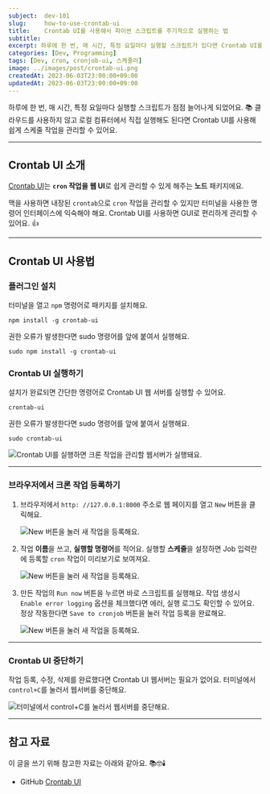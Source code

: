 ```yaml
---
subject:  dev-101
slug:     how-to-use-crontab-ui
title:    Crontab UI를 사용해서 파이썬 스크립트를 주기적으로 실행하는 법
subtitle:
excerpt: 하루에 한 번, 매 시간, 특정 요일마다 실행할 스크립트가 있다면 Crontab UI를 사용해 쉽게 스케줄 작업을 관리할 수 있어요.
categories: [Dev, Programming]
tags: [Dev, cron, cronjob-ui, 스케줄러]
image: ../images/post/crontab-ui.png
createdAt: 2023-06-03T23:00:00+09:00
updatedAt: 2023-06-03T23:00:00+09:00
---
```


<div className="lead">
하루에 한 번, 매 시간, 특정 요일마다 실행할 스크립트가 점점 늘어나게 되었어요. 📚
클라우드를 사용하지 않고 로컬 컴퓨터에서 직접 실행해도 된다면 Crontab UI를 사용해 쉽게 스케줄 작업을 관리할 수 있어요.
</div>

---
## Crontab UI 소개

[Crontab UI][crontab-ui]는 **`cron` 작업을 웹 UI**로 쉽게 관리할 수 있게 해주는 **노드** 패키지에요.

맥을 사용하면 내장된 `crontab`으로 `cron` 작업을 관리할 수 있지만 터미널을 사용한 명령어 인터페이스에 익숙해야 해요.
Crontab UI를 사용하면 GUI로 편리하게 관리할 수 있어요. 👍

---
## Crontab UI 사용법

### 플러그인 설치

터미널을 열고 `npm` 명령어로 패키지를 설치해요.

<p className="code-label code-label-shell"></p>

```shell
npm install -g crontab-ui
```

<p className="code-label code-label-shell">권한 오류가 발생한다면 sudo 명령어를 앞에 붙여서 실행해요.</p>

```shell
sudo npm install -g crontab-ui
```

### Crontab UI 실행하기

설치가 완료되면 간단한 명령어로 Crontab UI 웹 서버를 실행할 수 있어요.

<p className="code-label code-label-shell"></p>

```shell
crontab-ui
```

<p className="code-label code-label-shell">권한 오류가 발생한다면 sudo 명령어를 앞에 붙여서 실행해요.</p>

```shell
sudo crontab-ui
```

![Crontab UI를 실행하면 크론 작업을 관리할 웹서버가 실행돼요.](../images/post/crontab-ui-run.png)

---
### 브라우저에서 크론 작업 등록하기

1. 브라우저에서 `http: //127.0.0.1:8000` 주소로 웹 페이지를 열고 `New` 버튼을 클릭해요.

    ![`New` 버튼을 눌러 새 작업을 등록해요.](../images/post/crontab-ui-step1-new-button.png)

2. 작업 **이름**을 쓰고, **실행할 명령어**를 적어요. 실행할 **스케줄**을 설정하면 Job 입력란에 등록할 `cron` 작업이 미리보기로 보여져요.

    ![`New` 버튼을 눌러 새 작업을 등록해요.](../images/post/crontab-ui-step2-new-job.png)

3. 만든 작업의 `Run now` 버튼을 누르면 바로 스크립트를 실행해요. 작업 생성시 `Enable error logging` 옵션을 체크했다면 에러, 실행 로그도 확인할 수 있어요.
    <br/>정상 작동한다면 `Save to cronjob` 버튼을 눌러 작업 등록을 완료해요.

    ![`New` 버튼을 눌러 새 작업을 등록해요.](../images/post/crontab-ui-step3-save.png)

---
### Crontab UI 중단하기

작업 등록, 수정, 삭제를 완료했다면 Crontab UI 웹서버는 필요가 없어요. 터미널에서 `control+C`를 눌러서 웹서버를 중단해요.

![터미널에서 `control+C`를 눌러서 웹서버를 중단해요.](../images/post/crontab-ui-exit.png)


---

## 참고 자료

이 글을 쓰기 위해 참고한 자료는 아래와 같아요. 📚🤓🕯️

* GitHub [Crontab UI][crontab-ui]

[crontab-ui]: https://github.com/alseambusher/crontab-ui
